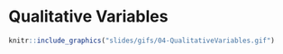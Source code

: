# Qualitative Variables
 
```r
knitr::include_graphics("slides/gifs/04-QualitativeVariables.gif")
```

